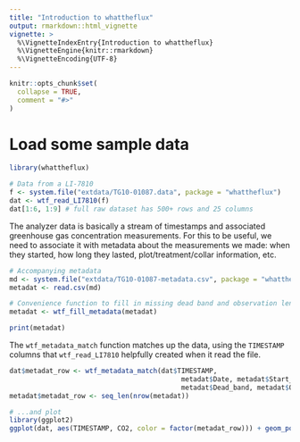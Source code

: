 ```yaml
---
title: "Introduction to whattheflux"
output: rmarkdown::html_vignette
vignette: >
  %\VignetteIndexEntry{Introduction to whattheflux}
  %\VignetteEngine{knitr::rmarkdown}
  %\VignetteEncoding{UTF-8}
---
```


```r
knitr::opts_chunk$set(
  collapse = TRUE,
  comment = "#>"
)
```

# Load some sample data

```r
library(whattheflux)

# Data from a LI-7810
f <- system.file("extdata/TG10-01087.data", package = "whattheflux")
dat <- wtf_read_LI7810(f)
dat[1:6, 1:9] # full raw dataset has 500+ rows and 25 columns
```

The analyzer data is basically a stream of timestamps and associated
greenhouse gas concentration measurements. For this to be useful, we need to 
associate it with metadata about the measurements we made: when they started,
how long they lasted, plot/treatment/collar information, etc. 

```r
# Accompanying metadata
md <- system.file("extdata/TG10-01087-metadata.csv", package = "whattheflux")
metadat <- read.csv(md)

# Convenience function to fill in missing dead band and observation length info
metadat <- wtf_fill_metadata(metadat)

print(metadat)
```

The `wtf_metadata_match` function matches up the data, using the `TIMESTAMP`
columns that `wtf_read_LI7810` helpfully created when it read the file.

```r
dat$metadat_row <- wtf_metadata_match(dat$TIMESTAMP, 
                                           metadat$Date, metadat$Start_time,
                                           metadat$Dead_band, metadat$Obs_length)
metadat$metadat_row <- seq_len(nrow(metadat))

# ...and plot
library(ggplot2)
ggplot(dat, aes(TIMESTAMP, CO2, color = factor(metadat_row))) + geom_point()
```
